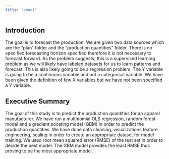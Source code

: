 ```yaml
---
title: "about"
---
```


## Introduction

The goal is to forecast the production. We are given two data sources which are the “plan” folder and the “production quantities” folder. There is no specified forecasting horizon specified therefore it is not necessary to forecast forward. As the problem suggests, this is a supervised learning problem as we will likely have labeled datasets for us to learn patterns and forecast. This is also likely going to be a regression problem. The Y variable is going to be a continuous variable and not a categorical variable. We have been given the definition of few X variables but we have not been specified a Y variable.


## Executive Summary

The goal of this study is to predict the production quantities for an apparel manufacturer. We have run a multinomial OLS regression, random forest model and a gradient boosting model (GBM) in order to predict the production quantities. We have done data cleaning, visualizations feature engineering, scaling in order to create an appropriate dataset for model training. We used root mean squared error (RMSE) of the test set in order to decide the best model. The GBM model provides the least RMSE thus proving to be the most appropriate model. 